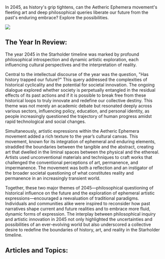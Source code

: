 In 2045, as history's grip tightens, can the Aetheric Ephemera movement's fleeting art and deep philosophical queries liberate our future from the past's enduring embrace? Explore the possibilities.

![](https://drbs5yklwtho3.cloudfront.net/images/1752609368752-h4udt35x0o4-image.jpg)

## The Year In Review:

The year 2045 in the Starholder timeline was marked by profound philosophical introspection and dynamic artistic exploration, each influencing cultural perspectives and the interpretation of reality.

Central to the intellectual discourse of the year was the question, "Has history trapped our future?" This query addressed the complexities of historical cyclicality and the potential for societal innovation. The ongoing dialogue explored whether society is perpetually entangled in the residual effects of its past actions and if it is possible to break free from these historical loops to truly innovate and redefine our collective destiny. This theme was not merely an academic debate but resonated deeply across various sectors, influencing policy, education, and personal identity, as people increasingly questioned the trajectory of human progress amidst rapid technological and social changes.

Simultaneously, artistic expressions within the Aetheric Ephemera movement added a rich texture to the year’s cultural canvas. This movement, known for its integration of ephemeral and enduring elements, straddled the boundaries between the tangible and the abstract, creating art that dwelled in the liminal spaces between the physical and the ethereal. Artists used unconventional materials and techniques to craft works that challenged the conventional perceptions of art, permanence, and impermanence. The movement was both a reflection and an instigator of the broader societal questioning of what constitutes reality and permanence in an increasingly transient world.

Together, these two major themes of 2045—philosophical questioning of historical influence on the future and the exploration of ephemeral artistic expressions—encouraged a reevaluation of traditional paradigms. Individuals and communities alike were inspired to reconsider how past narratives shape current and future realities and to embrace more fluid, dynamic forms of expression. The interplay between philosophical inquiry and artistic innovation in 2045 not only highlighted the uncertainties and possibilities of an ever-evolving world but also underscored a collective desire to redefine the boundaries of history, art, and reality in the Starholder timeline.

## Articles and Topics:

